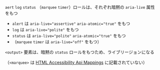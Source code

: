 `aert` `log` `status` （`marquee` `timer`）ロールは、それぞれ暗黙の `aria-live` 属性をもつ

- `alert` は `aria-live="assertive"` `aria-atomic="true"` をもつ
- `log` は `aria-live="polite"` をもつ
- `status` は `aria-live="polite"` `aria-atomic="true"` をもつ
- （`marquee` `timer` は `aria-live="off"` をもつ）


`<output>` 要素は、暗黙の `status` ロールをもつため、ライブリージョンになる

（`<marquee>` は [HTML Accessibility Api Mappings](https://www.w3.org/TR/html-aam-1.0/#html-element-role-mappings) に記載されていない）
